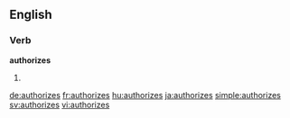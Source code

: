 ==English==

===Verb===
'''authorizes'''

# {{third-person singular of|authorize}}

[[de:authorizes]]
[[fr:authorizes]]
[[hu:authorizes]]
[[ja:authorizes]]
[[simple:authorizes]]
[[sv:authorizes]]
[[vi:authorizes]]